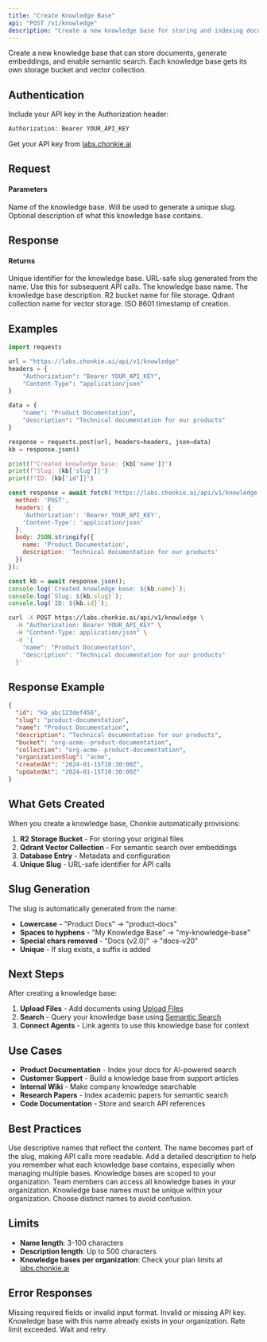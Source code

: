 ```yaml
---
title: "Create Knowledge Base"
api: "POST /v1/knowledge"
description: "Create a new knowledge base for storing and indexing documents"
---
```


Create a new knowledge base that can store documents, generate embeddings, and enable semantic search. Each knowledge base gets its own storage bucket and vector collection.

## Authentication

Include your API key in the Authorization header:

```bash
Authorization: Bearer YOUR_API_KEY
```

Get your API key from [labs.chonkie.ai](https://labs.chonkie.ai)

## Request

#### Parameters

<ParamField path="name" type="string" required>
  Name of the knowledge base. Will be used to generate a unique slug.
</ParamField>

<ParamField path="description" type="string">
  Optional description of what this knowledge base contains.
</ParamField>

## Response

#### Returns

<ResponseField name="id" type="string">
  Unique identifier for the knowledge base.
</ResponseField>

<ResponseField name="slug" type="string">
  URL-safe slug generated from the name. Use this for subsequent API calls.
</ResponseField>

<ResponseField name="name" type="string">
  The knowledge base name.
</ResponseField>

<ResponseField name="description" type="string">
  The knowledge base description.
</ResponseField>

<ResponseField name="bucket" type="string">
  R2 bucket name for file storage.
</ResponseField>

<ResponseField name="collection" type="string">
  Qdrant collection name for vector storage.
</ResponseField>

<ResponseField name="createdAt" type="string">
  ISO 8601 timestamp of creation.
</ResponseField>

## Examples

<CodeGroup>

```python Python
import requests

url = "https://labs.chonkie.ai/api/v1/knowledge"
headers = {
    "Authorization": "Bearer YOUR_API_KEY",
    "Content-Type": "application/json"
}

data = {
    "name": "Product Documentation",
    "description": "Technical documentation for our products"
}

response = requests.post(url, headers=headers, json=data)
kb = response.json()

print(f"Created knowledge base: {kb['name']}")
print(f"Slug: {kb['slug']}")
print(f"ID: {kb['id']}")
```

```javascript JavaScript
const response = await fetch('https://labs.chonkie.ai/api/v1/knowledge', {
  method: 'POST',
  headers: {
    'Authorization': 'Bearer YOUR_API_KEY',
    'Content-Type': 'application/json'
  },
  body: JSON.stringify({
    name: 'Product Documentation',
    description: 'Technical documentation for our products'
  })
});

const kb = await response.json();
console.log(`Created knowledge base: ${kb.name}`);
console.log(`Slug: ${kb.slug}`);
console.log(`ID: ${kb.id}`);
```

```bash cURL
curl -X POST https://labs.chonkie.ai/api/v1/knowledge \
  -H "Authorization: Bearer YOUR_API_KEY" \
  -H "Content-Type: application/json" \
  -d '{
    "name": "Product Documentation",
    "description": "Technical documentation for our products"
  }'
```

</CodeGroup>

## Response Example

```json
{
  "id": "kb_abc123def456",
  "slug": "product-documentation",
  "name": "Product Documentation",
  "description": "Technical documentation for our products",
  "bucket": "org-acme--product-documentation",
  "collection": "org-acme--product-documentation",
  "organizationSlug": "acme",
  "createdAt": "2024-01-15T10:30:00Z",
  "updatedAt": "2024-01-15T10:30:00Z"
}
```

## What Gets Created

When you create a knowledge base, Chonkie automatically provisions:

1. **R2 Storage Bucket** - For storing your original files
2. **Qdrant Vector Collection** - For semantic search over embeddings
3. **Database Entry** - Metadata and configuration
4. **Unique Slug** - URL-safe identifier for API calls

## Slug Generation

The slug is automatically generated from the name:

- **Lowercase** - "Product Docs" → "product-docs"
- **Spaces to hyphens** - "My Knowledge Base" → "my-knowledge-base"
- **Special chars removed** - "Docs (v2.0)" → "docs-v20"
- **Unique** - If slug exists, a suffix is added

## Next Steps

After creating a knowledge base:

1. **Upload Files** - Add documents using [Upload Files](/api-reference/knowledge/upload)
2. **Search** - Query your knowledge base using [Semantic Search](/api-reference/search/search)
3. **Connect Agents** - Link agents to use this knowledge base for context

## Use Cases

- **Product Documentation** - Index your docs for AI-powered search
- **Customer Support** - Build a knowledge base from support articles
- **Internal Wiki** - Make company knowledge searchable
- **Research Papers** - Index academic papers for semantic search
- **Code Documentation** - Store and search API references

## Best Practices

<Tip>
  Use descriptive names that reflect the content. The name becomes part of the slug, making API calls more readable.
</Tip>

<Tip>
  Add a detailed description to help you remember what each knowledge base contains, especially when managing multiple bases.
</Tip>

<Info>
  Knowledge bases are scoped to your organization. Team members can access all knowledge bases in your organization.
</Info>

<Warning>
  Knowledge base names must be unique within your organization. Choose distinct names to avoid confusion.
</Warning>

## Limits

- **Name length**: 3-100 characters
- **Description length**: Up to 500 characters
- **Knowledge bases per organization**: Check your plan limits at [labs.chonkie.ai](https://labs.chonkie.ai)

## Error Responses

<ResponseField name="400 Bad Request">
  Missing required fields or invalid input format.
</ResponseField>

<ResponseField name="401 Unauthorized">
  Invalid or missing API key.
</ResponseField>

<ResponseField name="409 Conflict">
  Knowledge base with this name already exists in your organization.
</ResponseField>

<ResponseField name="429 Too Many Requests">
  Rate limit exceeded. Wait and retry.
</ResponseField>

